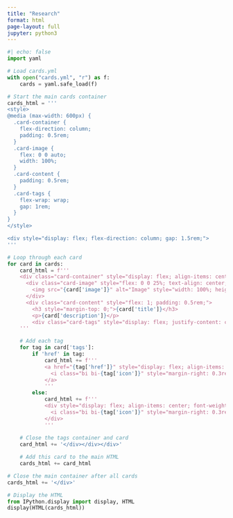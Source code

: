 ```yaml
---
title: "Research"
format: html
page-layout: full
jupyter: python3
---
```


```python
#| echo: false
import yaml

# Load cards.yml
with open("cards.yml", "r") as f:
    cards = yaml.safe_load(f)

# Start the main cards container
cards_html = '''
<style>
@media (max-width: 600px) {
  .card-container {
    flex-direction: column;
    padding: 0.5rem;
  }
  .card-image {
    flex: 0 0 auto;
    width: 100%;
  }
  .card-content {
    padding: 0.5rem;
  }
  .card-tags {
    flex-wrap: wrap;
    gap: 1rem;
  }
}
</style>

<div style="display: flex; flex-direction: column; gap: 1.5rem;">
'''

# Loop through each card
for card in cards:
    card_html = f'''
    <div class="card-container" style="display: flex; align-items: center; flex-wrap: wrap; padding: 1rem; border: 1px solid #ccc; border-radius: 10px; box-shadow: 2px 2px 8px rgba(0,0,0,0.1);">
      <div class="card-image" style="flex: 0 0 25%; text-align: center; padding: 0.5rem; max-width: 100%;">
        <img src="{card['image']}" alt="Image" style="width: 100%; height: auto; border-radius: 8px;">
      </div>
      <div class="card-content" style="flex: 1; padding: 0.5rem;">
        <h3 style="margin-top: 0;">{card['title']}</h3>
        <p>{card['description']}</p>
        <div class="card-tags" style="display: flex; justify-content: center; align-items: center; gap: 4rem; margin-top: 1rem; flex-wrap: wrap;">
    '''

    # Add each tag
    for tag in card['tags']:
        if 'href' in tag:
            card_html += f'''
            <a href="{tag['href']}" style="display: flex; align-items: center; font-weight: normal; font-size: 0.9rem; color: #2563eb; text-decoration: none;">
              <i class="bi bi-{tag['icon']}" style="margin-right: 0.3rem;"></i> {tag['text']}
            </a>
            '''
        else:
            card_html += f'''
            <div style="display: flex; align-items: center; font-weight: bold; font-size: 0.9rem; color: #1f2937;">
              <i class="bi bi-{tag['icon']}" style="margin-right: 0.3rem;"></i> {tag['text']}
            </div>
            '''
    
    # Close the tags container and card
    card_html += '</div></div></div>'

    # Add this card to the main HTML
    cards_html += card_html

# Close the main container after all cards
cards_html += '</div>'

# Display the HTML
from IPython.display import display, HTML
display(HTML(cards_html))
```
